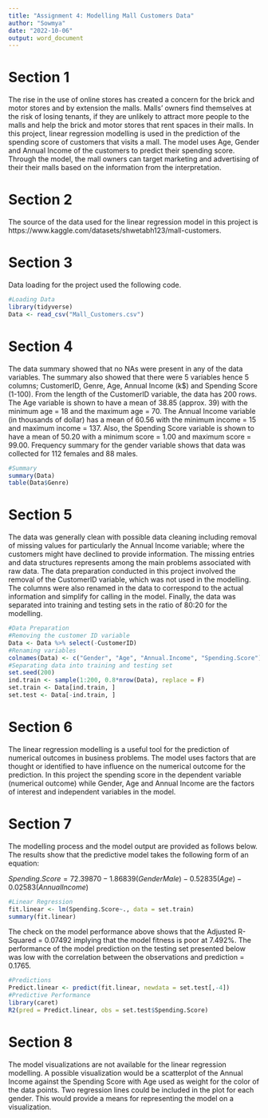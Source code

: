 ---
title: "Assignment 4: Modelling Mall Customers Data"
author: "Sowmya"
date: "2022-10-06"
output: word_document
---

# Section 1

The rise in the use of online stores has created a concern for the brick and motor stores and by extension the malls. Malls' owners find themselves at the risk of losing tenants, if they are unlikely to attract more people to the malls and help the brick and motor stores that rent spaces in their malls. In this project, linear regression modelling is used in the prediction of the spending score of customers that visits a mall. The model uses Age, Gender and Annual Income of the customers to predict their spending score. Through the model, the mall owners can target marketing and advertising of their their malls based on the information from the interpretation. 

# Section 2

The source of the data used for the linear regression model in this project is https://www.kaggle.com/datasets/shwetabh123/mall-customers. 

# Section 3

Data loading for the project used the following code. 

```{r}
#Loading Data
library(tidyverse)
Data <- read_csv("Mall_Customers.csv")

```

# Section 4

The data summary showed that no NAs were present in any of the data variables. The summary also showed that there were 5 variables hence 5 columns; CustomerID, Genre, Age, Annual Income (k$) and Spending Score (1-100). From the length of the CustomerID variable, the data has 200 rows. The Age variable is shown to have a mean of 38.85 (approx. 39) with the minimum age = 18 and the maximum age = 70. The Annual Income variable (in thousands of dollar) has a mean of 60.56 with the minimum income = 15 and maximum income = 137. Also, the Spending Score variable is shown to have a mean of 50.20 with a minimum score = 1.00 and maximum score = 99.00. Frequency summary for the gender variable shows that data was collected for 112 females and 88 males.

```{r}
#Summary
summary(Data)
table(Data$Genre)
```

# Section 5

The data was generally clean with possible data cleaning including removal of missing values for particularly the Annual Income variable; where the customers might have declined to provide information. The missing entries and data structures represents among the main problems associated with raw data. The data preparation conducted in this project involved the removal of the CustomerID variable, which was not used in the modelling. The columns were also renamed in the data to correspond to the actual information and simplify for calling in the model. Finally, the data was separated into training and testing sets in the ratio of 80:20 for the modelling. 

```{r}
#Data Preparation
#Removing the customer ID variable
Data <- Data %>% select(-CustomerID)
#Renaming variables 
colnames(Data) <- c("Gender", "Age", "Annual.Income", "Spending.Score")
#Separating data into training and testing set
set.seed(200)
ind.train <- sample(1:200, 0.8*nrow(Data), replace = F) 
set.train <- Data[ind.train, ]
set.test <- Data[-ind.train, ]
```

# Section 6

The linear regression modelling is a useful tool for the prediction of numerical outcomes in business problems. The model uses factors that are thought or identified to have influence on the numerical outcome for the prediction. In this project the spending score in the dependent variable (numerical outcome) while Gender, Age and Annual Income are the factors of interest and independent variables in the model. 

# Section 7

The modelling process and the model output are provided as follows below. The results show that the predictive model takes the following form of an equation:

$Spending.Score = 72.39870 - 1.86839(GenderMale) - 0.52835(Age) - 0.02583(Annual Income)$

```{r}
#Linear Regression
fit.linear <- lm(Spending.Score~., data = set.train)
summary(fit.linear)

```

The check on the model performance above shows that the Adjusted R-Squared = 0.07492 implying that the model fitness is poor at 7.492%. The performance of the model prediction on the testing set presented below was low with the correlation between the observations and prediction = 0.1765.

```{r}
#Predictions
Predict.linear <- predict(fit.linear, newdata = set.test[,-4])
#Predictive Performance
library(caret)
R2(pred = Predict.linear, obs = set.test$Spending.Score)

```

# Section 8

The model visualizations are not available for the linear regression modelling. A possible visualization would be a scatterplot of the Annual Income against the Spending Score with Age used as weight for the color of the data points. Two regression lines could be included in the plot for each gender. This would provide a means for representing the model on a visualization. 


